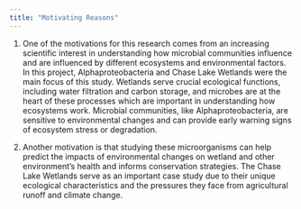 ```yaml
---
title: "Motivating Reasons"
---
```

1. One of the motivations for this research comes from an increasing scientific interest in understanding how microbial communities influence and are influenced by different ecosystems and environmental factors. In this project, Alphaproteobacteria and Chase Lake Wetlands were the main focus of this study. Wetlands serve crucial ecological functions, including water filtration and carbon storage, and microbes are at the heart of these processes which are important in understanding how ecosystems work. Microbial communities, like Alphaproteobacteria, are sensitive to environmental changes and can provide early warning signs of ecosystem stress or degradation. 

2. Another motivation is that studying these microorganisms can help predict the impacts of environmental changes on wetland and other environment's health and informs conservation strategies. The Chase Lake Wetlands serve as an important case study due to their unique ecological characteristics and the pressures they face from agricultural runoff and climate change.
